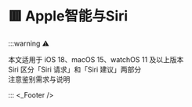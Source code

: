 
# 🟥 Apple智能与Siri
:::warning ⚠️

本文适用于 iOS 18、macOS 15、watchOS 11 及以上版本  
Siri 区分「Siri 请求」和「Siri 建议」两部分  
注意鉴别需求与说明  

:::
<Siri />
<_Footer />
